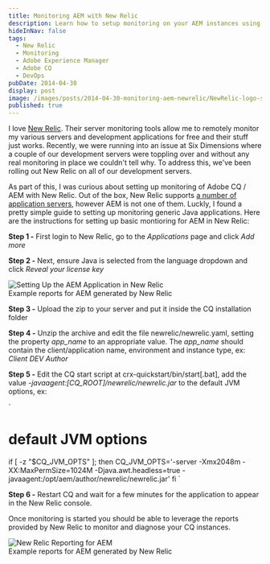 ```yaml
---
title: Monitoring AEM with New Relic
description: Learn how to setup monitoring on your AEM instances using New Relic.
hideInNav: false
tags:
  - New Relic
  - Monitoring
  - Adobe Experience Manager
  - Adobe CQ
  - DevOps
pubDate: 2014-04-30
display: post
image: /images/posts/2014-04-30-monitoring-aem-newrelic/NewRelic-logo-square.png
published: true
---
```


I love [New Relic](https://www.newrelic.com/). Their server monitoring tools allow me to remotely monitor my various servers and development applications for free and their stuff just works. Recently, we were running into an issue at Six Dimensions where a couple of our development servers were toppling over and without any real monitoring in place we couldn't tell why. To address this, we've been rolling out New Relic on all of our development servers. 

As part of this, I was curious about setting up monitoring of Adobe CQ / AEM with New Relic. Out of the box, New Relic supports [a number of application servers](http://newrelic.com/java), however AEM is not one of them. Luckly, I found a pretty simple guide to setting up monitoring generic Java applications. Here are the instructions for setting up basic montioring for AEM in New Relic:

**Step 1 -** First login to New Relic, go to the _Applications_ page and click _Add more_

**Step 2 -** Next, ensure Java is selected from the language dropdown and click _Reveal your license key_

  
![Setting Up the AEM Application in New Relic](/images/posts/2014-04-30-monitoring-aem-newrelic/new-relic-create-app.png)  
Example reports for AEM generated by New Relic

**Step 3 -** Upload the zip to your server and put it inside the CQ installation folder

**Step 4 -** Unzip the archive and edit the file newrelic/newrelic.yaml, setting the property _app\_name_ to an appropriate value. The _app\_name_ should contain the client/application name, environment and instance type, ex: _Client DEV Author_

**Step 5 -** Edit the CQ start script at crx-quickstart/bin/start\[.bat\], add the value _\-javaagent:\[CQ\_ROOT\]/newrelic/newrelic.jar_ to the default JVM options, ex:

`
# default JVM options
if [ -z "$CQ_JVM_OPTS" ]; then
     CQ_JVM_OPTS='-server -Xmx2048m -XX:MaxPermSize=1024M -Djava.awt.headless=true -javaagent:/opt/aem/author/newrelic/newrelic.jar'
fi
`

**Step 6 -** Restart CQ and wait for a few minutes for the application to appear in the New Relic console. 

Once monitoring is started you should be able to leverage the reports provided by New Relic to monitor and diagnose your CQ instances.

![New Relic Reporting for AEM](/images/posts/2014-04-30-monitoring-aem-newrelic/new-relic-aem-reports.png)  
Example reports for AEM generated by New Relic 
